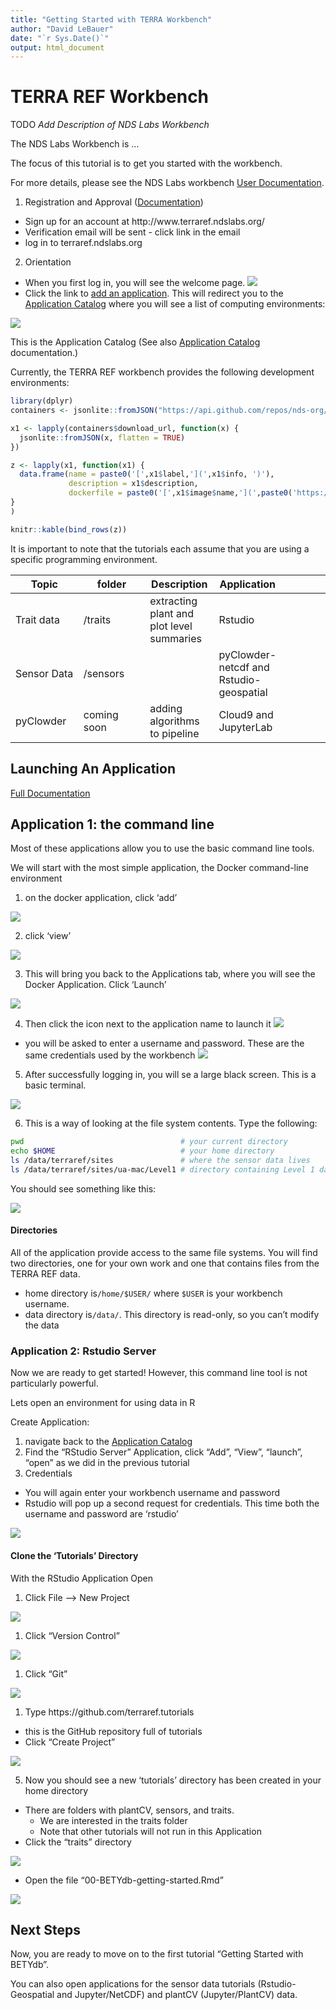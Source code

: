 ```yaml
---
title: "Getting Started with TERRA Workbench"
author: "David LeBauer"
date: "`r Sys.Date()`"
output: html_document
---
```


# TERRA REF Workbench

TODO _Add Description of NDS Labs Workbench_

The NDS Labs Workbench is ...

The focus of this tutorial is to get you started with the workbench.

For more details, please see the NDS Labs workbench [User Documentation](https://nationaldataservice.atlassian.net/wiki/display/NDSC/User%27s+Guide).


1. Registration and Approval ([Documentation](https://nationaldataservice.atlassian.net/wiki/display/NDSC/User%27s+Guide#User'sGuide-Registrationandapproval)) 
  * Sign up for an account at http://www.terraref.ndslabs.org/
  * Verification email will be sent - click link in the email
  * log in to terraref.ndslabs.org
2. Orientation 
  * When you first log in, you will see the welcome page. 
  ![](figures/workbench_home.png)
  * Click the link to [add an application](http://www.terraref.ndslabs.org/#/store). This will redirect you to the [Application Catalog](http://www.terraref.ndslabs.org/#/store) where you will see a list of computing environments:

![](figures/workbench_catalog.png)

This is the Application Catalog (See also [Application Catalog](https://nationaldataservice.atlassian.net/wiki/display/NDSC/User%27s+Guide#User'sGuide-Applicationcatalog) documentation.)

Currently, the TERRA REF workbench provides the following development environments:

```r

library(dplyr)
containers <- jsonlite::fromJSON("https://api.github.com/repos/nds-org/ndslabs-specs/contents/terraref?ref=terra-ref")

x1 <- lapply(containers$download_url, function(x) {
  jsonlite::fromJSON(x, flatten = TRUE)
})

z <- lapply(x1, function(x1) {
  data.frame(name = paste0('[',x1$label,'](',x1$info, ')'), 
             description = x1$description, 
             dockerfile = paste0('[',x1$image$name,'](',paste0('https://hub.docker.com/r/', x1$image$name),')'))
}
)

knitr::kable(bind_rows(z))

```

It is important to note that the tutorials each assume that you are using a specific programming environment.

|Topic |folder| Description | Application |
|----|----|----|---|---|
|Trait data | /traits | extracting plant and plot level summaries | Rstudio |
|Sensor Data | /sensors |  | pyClowder-netcdf and Rstudio-geospatial |
|pyClowder  | coming soon | adding algorithms to pipeline | Cloud9 and JupyterLab|

## Launching An Application

[Full Documentation](https://nationaldataservice.atlassian.net/wiki/display/NDSC/User%27s+Guide#User'sGuide-Launchinganapplication)

## Application 1: the command line 

Most of these applications allow you to use the basic command line tools. 

We will start with the most simple application, the Docker command-line environment

1. on the docker application, click 'add' 

![](figures/add_docker_application.png)

2. click 'view' 

![](figures/view_docker_application.png)

3. This will bring you back to the Applications tab, where you will see the Docker Application. Click 'Launch'

![](figures/application_pane_docker1.png)

4. Then click the icon next to the application name to launch it
![](figures/application_pane_docker2.png)

 * you will be asked to enter a username and password. These are the same credentials used by the workbench
 ![](figures/app_authentication.png)

5. After successfully logging in, you will se a large black screen. This is a basic terminal. 

![](figures/docker_terminal.png)

6. This is a way of looking at the file system contents. Type the following:


```sh
pwd                                   # your current directory
echo $HOME                            # your home directory
ls /data/terraref/sites               # where the sensor data lives
ls /data/terraref/sites/ua-mac/Level1 # directory containing Level 1 data from Maricopa 
```

You should see something like this:

![](figures/docker_terminal_directories.png)

#### Directories

All of the application provide access to the same file systems. You will find two directories, one for your own work and one that contains files from the TERRA REF data.

* home directory is`/home/$USER/` where `$USER` is your workbench username.
* data directory is`/data/`. This directory is read-only, so you can't modify the data



### Application 2: Rstudio Server

Now we are ready to get started! However, this command line tool is not particularly powerful. 

Lets open an environment for using data in R

Create Application: 

1. navigate back to the [Application Catalog](http://www.terraref.ndslabs.org/#/store)
2. Find the "RStudio Server" Application, click "Add", "View", "launch", "open" as we did in the previous tutorial
3. Credentials
  * You will again enter your workbench username and password
  * Rstudio will pop up a second request for credentials. This time both the username and password are 'rstudio'
  
  ![](figures/rstudio_authentication.png)
  
  
#### Clone the 'Tutorials' Directory

With the RStudio Application Open

1. Click File --> New Project

![](figures/clone_tutorials1.png)

1. Click "Version Control"

![](figures/clone_tutorials2.png)

1. Click "Git"

![](figures/clone_tutorials3.png)
  
1. Type https://github.com/terraref.tutorials 
  * this is the GitHub repository full of tutorials
  * Click "Create Project"

![](figures/clone_tutorials4.png)  

5. Now you should see a new 'tutorials' directory has been created in your home directory
  * There are folders with plantCV, sensors, and traits. 
     * We are interested in the traits folder
     * Note that other tutorials will not run in this Application
  * Click the "traits" directory

![](figures/clone_tutorials5.png)  
  
  * Open the file "00-BETYdb-getting-started.Rmd"

![](figures/clone_tutorials6.png)  
  
## Next Steps

Now, you are ready to move on to the first tutorial "Getting Started with BETYdb".

You can also open applications for the sensor data tutorials (Rstudio-Geospatial and Jupyter/NetCDF) and plantCV (Jupyter/PlantCV) data.